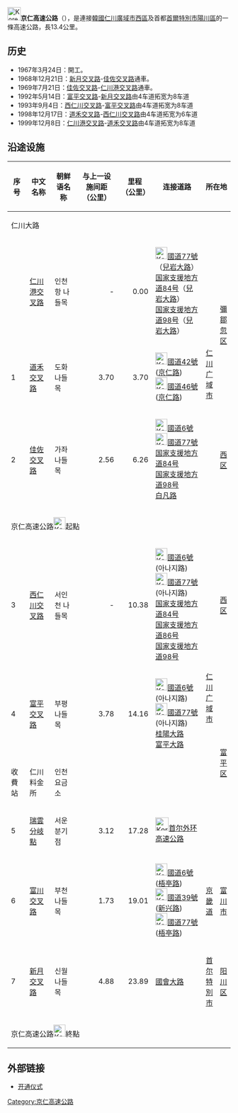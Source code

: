 {{Infobox road
|marker_image=[[File:Korea_Expressway_No.120.svg|50px]]
|name=京仁高速公路
|map=[[File:120_Gyeongin.svg|250px]]
|length_km=13.4 
|established=
|direction=東西
|terminus_a=仁川廣域市西區 
|cities=[[富川市|富川市]]
|junction=[[File:Korea_Expressway_No.100.svg|30px]][[首爾外環高速公路|首爾外環高速公路]]
|terminus_b=首爾特別市陽川區 
}}
{{Infobox Korean name
|img=
|width=189px
|hangul=경인고속도로
|hanja={{Linktext|京|仁|高|速|道|路}}
|rr=Gyeongin Gosok Doro
|mr=Kyŏngin Kosok Toro
}}

[[File:Korea_Expressway_No.120.svg|30px]]'''京仁高速公路'''（{{kor|諺=경인고속도로|漢=京仁高速道路|羅=Gyeongin gosokdoro|f=y}}），是連接[[韓國|韓國]][[仁川廣域市|仁川廣域市]][[西區_(仁川)|西區]]及首都[[首爾特別市|首爾特別市]][[陽川區|陽川區]]的一條高速公路，長13.4公里。

==历史==
*1967年3月24日：開工。
*1968年12月21日：[[新月交叉路|新月交叉路]]-[[佳佐交叉路|佳佐交叉路]]通車。
*1969年7月21日：[[佳佐交叉路|佳佐交叉路]]-[[仁川港交叉路|仁川港交叉路]]通車。
*1992年5月14日：[[富平交叉路|富平交叉路]]-[[新月交叉路|新月交叉路]]由4车道拓宽为8车道
*1993年9月4日：[[西仁川交叉路|西仁川交叉路]]-[[富平交叉路|富平交叉路]]由4车道拓宽为8车道
*1998年12月17日：[[道禾交叉路|道禾交叉路]]-[[西仁川交叉路|西仁川交叉路]]由4车道拓宽为6车道
*1999年12月8日：[[仁川港交叉路|仁川港交叉路]]-[[道禾交叉路|道禾交叉路]]由4车道拓宽为8车道

==沿途设施==
{| class="wikitable" style="font-size: 85%; text-align: center;"
|- style="border-bottom:solid 0.25em green;"
! 序号
! 中文名称
! 朝鲜语名称
! 与上一设施间距（公里）
! 里程（公里）
! 连接道路
! colspan="3" | 所在地
! 备注
|-
! colspan="10" | 仁川大路
|-
! 
| [[仁川港交叉路|仁川港交叉路]]
| 인천항 나들목
| style="text-align: right;" | -
| style="text-align: right;" | 0.00
| [[File:Korea_National_Route_No.77.svg|27px]][[國道77號_(韓國)|國道77號]]（[[兒岩大路|兒岩大路]]） <br />{{South Korean Route Number|lr|84|l|0.6}}[[国家支援地方道84号|国家支援地方道84号]]（[[兒岩大路|兒岩大路]]） <br />{{South Korean Route Number|lr|98|l|0.6}}[[国家支援地方道98号|国家支援地方道98号]]（[[兒岩大路|兒岩大路]]）
| style="width:15px" rowspan="3" | [[仁川广域市|仁川广域市]]
| style="width:15px align=center" rowspan="2" colspan="2" | [[彌鄒忽区|彌鄒忽区]]
| 
|-
! 1
| [[道禾交叉路|道禾交叉路]]
| 도화 나들목
| style="text-align: right;" | 3.70
| style="text-align: right;" | 3.70
| [[File:Korea_National_Route_No.42.svg|27px]][[國道42號_(韓國)|國道42號]] ([[京仁路|京仁路]])<br />[[File:Korea_National_Route_No.46.svg|27px]][[國道46號_(韓國)|國道46號]] ([[京仁路|京仁路]])
| 僅有首尔方向入口及仁川方向出口
|-
! 2
| [[佳佐交叉路|佳佐交叉路]]
| 가좌 나들목
| style="text-align: right;" | 2.56
| style="text-align: right;" | 6.26
| [[File:Korea_National_Route_No.6.svg|27px]][[國道6號_(韓國)|國道6號]]<br />[[File:Korea_National_Route_No.77.svg|27px]][[國道77號_(韓國)|國道77號]]<br />{{South Korean Route Number|lr|84|l|0.6}}[[国家支援地方道84号|国家支援地方道84号]]<br />{{South Korean Route Number|lr|98|l|0.6}}[[国家支援地方道98号|国家支援地方道98号]]<br />[[白凡路|白凡路]]
| style="width:15px align=center" colspan="2"|[[西區_(仁川)|西区]]
| 僅有首尔方向入口及仁川方向出口
|-
! colspan="10" | 京仁高速公路[[File:Korea_Expressway_No.120.svg|27px]]起點
|-
! 3
| [[西仁川交叉路|西仁川交叉路]]
| 서인천 나들목
| style="text-align: right;" | -
| style="text-align: right;" | 10.38
| [[File:Korea_National_Route_No.6.svg|27px]][[國道6號_(韓國)|國道6號]] (아나지路)<br />[[File:Korea_National_Route_No.77.svg|27px]][[國道77號_(韓國)|國道77號]] (아나지路)<br />{{South Korean Route Number|lr|84|l|0.6}}[[国家支援地方道84号|国家支援地方道84号]]<br />{{South Korean Route Number|lr|86|l|0.6}}[[国家支援地方道86号|国家支援地方道86号]]<br />{{South Korean Route Number|lr|98|l|0.6}}[[国家支援地方道98号|国家支援地方道98号]]
| style="width:15px" rowspan="4" | [[仁川广域市|仁川广域市]]
| style="width:15px align=center" colspan="2" |[[西區_(仁川)|西区]]
|
|-
! 4
| [[富平交叉路|富平交叉路]]
| 부평 나들목
| style="text-align: right;" | 3.78
| style="text-align: right;" | 14.16
| [[File:Korea_National_Route_No.6.svg|27px]][[國道6號_(韓國)|國道6號]] (아나지路)<br />[[File:Korea_National_Route_No.77.svg|27px]][[國道77號_(韓國)|國道77號]] (아나지路)<br />[[桂陽大路|桂陽大路]]<br />[[富平大路|富平大路]]
| style="width:15px" rowspan="3" | [[富平区|富平区]]
| style="width:15px" rowspan="3" | [[桂阳区|桂阳区]]
| 
|-
! 收費站
| 仁川料金所
| 인천 요금소
|  
| 
|
| 本线收费站
|-
! 5
| [[瑞雲分岐點|瑞雲分岐點]]
| 서운 분기점
| style="text-align: right;" | 3.12
| style="text-align: right;" | 17.28
|[[File:Korea_Expressway_No.100.svg|30px]][[首尔外环高速公路|首尔外环高速公路]]
|
|-
! 6
| [[富川交叉路|富川交叉路]]
| 부천 나들목
| style="text-align: right;" | 1.73
| style="text-align: right;" | 19.01
| [[File:Korea_National_Route_No.6.svg|27px]][[國道6號_(韓國)|國道6號]] ([[梧亭路|梧亭路]])<br />[[File:Korea_National_Route_No.39.svg|27px]][[國道39號_(韓國)|國道39號]] ([[新兴路|新兴路]])<br />[[File:Korea_National_Route_No.77.svg|27px]][[國道77號_(韓國)|國道77號]] ([[梧亭路|梧亭路]])
| style="width:15px" | [[京畿道|京畿道]]
| colspan="2" | [[富川市|富川市]]
|
|-
! 7
| [[新月交叉路|新月交叉路]]
| 신월 나들목
| style="text-align: right;" | 4.88
| style="text-align: right;" | 23.89
| [[國會大路|國會大路]]
| style="width:15px" | [[首尔特別市|首尔特別市]]
| colspan="2" | [[阳川区|阳川区]]
| 
|-
! colspan="10" | 京仁高速公路[[File:Korea_Expressway_No.120.svg|27px]]終點
|}

== 外部链接 ==
* [https://archive.is/20130501204036/http://ehistory.korea.kr/pop/movie_pop.jsp?srcgbn=KV&mediaid=601&mediadtl=3834&gbn=DH&quality=W 开通仪式]

{{ROK expressways}}
[[Category:京仁高速公路|Category:京仁高速公路]]